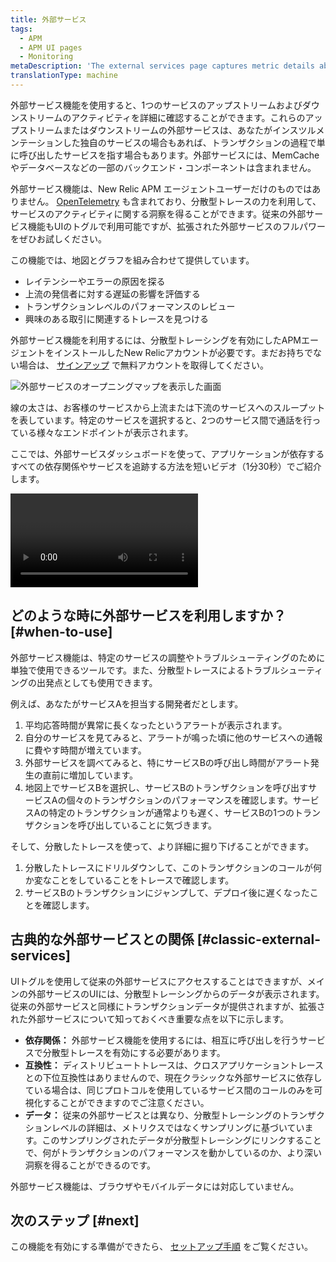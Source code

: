 ```yaml
---
title: 外部サービス
tags:
  - APM
  - APM UI pages
  - Monitoring
metaDescription: 'The external services page captures metric details about out-of-process services such as web services, cloud resources, or other network calls.'
translationType: machine
---
```



外部サービス機能を使用すると、1つのサービスのアップストリームおよびダウンストリームのアクティビティを詳細に確認することができます。これらのアップストリームまたはダウンストリームの外部サービスは、あなたがインスツルメンテーションした独自のサービスの場合もあれば、トランザクションの過程で単に呼び出したサービスを指す場合もあります。外部サービスには、MemCacheやデータベースなどの一部のバックエンド・コンポーネントは含まれません。

外部サービス機能は、New Relic APM エージェントユーザーだけのものではありません。 [OpenTelemetry](/docs/more-integrations/open-source-telemetry-integrations/opentelemetry/introduction-opentelemetry-new-relic) も含まれており、分散型トレースの力を利用して、サービスのアクティビティに関する洞察を得ることができます。従来の外部サービス機能もUIのトグルで利用可能ですが、拡張された外部サービスのフルパワーをぜひお試しください。

この機能では、地図とグラフを組み合わせて提供しています。

* レイテンシーやエラーの原因を探る
* 上流の発信者に対する遅延の影響を評価する
* トランザクションレベルのパフォーマンスのレビュー
* 興味のある取引に関連するトレースを見つける

外部サービス機能を利用するには、分散型トレーシングを有効にしたAPMエージェントをインストールしたNew Relicアカウントが必要です。まだお持ちでない場合は、 [サインアップ](https://newrelic.com/signup) で無料アカウントを取得してください。

<img title="外部サービスのオープニングマップを表示した画面" alt="外部サービスのオープニングマップを表示した画面" src={introExample}/> <figcaption>線の太さは、お客様のサービスから上流または下流のサービスへのスループットを表しています。特定のサービスを選択すると、2つのサービス間で通話を行っている様々なエンドポイントが表示されます。</figcaption>

ここでは、外部サービスダッシュボードを使って、アプリケーションが依存するすべての依存関係やサービスを追跡する方法を短いビデオ（1分30秒）でご紹介します。

<Video
  id="903EF9MAql8"
  type="youtube"
/>

## どのような時に外部サービスを利用しますか？ [#when-to-use]

外部サービス機能は、特定のサービスの調整やトラブルシューティングのために単独で使用できるツールです。また、分散型トレースによるトラブルシューティングの出発点としても使用できます。

例えば、あなたがサービスAを担当する開発者だとします。

1. 平均応答時間が異常に長くなったというアラートが表示されます。
2. 自分のサービスを見てみると、アラートが鳴った頃に他のサービスへの通報に費やす時間が増えています。
3. 外部サービスを調べてみると、特にサービスBの呼び出し時間がアラート発生の直前に増加しています。
4. 地図上でサービスBを選択し、サービスBのトランザクションを呼び出すサービスAの個々のトランザクションのパフォーマンスを確認します。サービスAの特定のトランザクションが通常よりも遅く、サービスBの1つのトランザクションを呼び出していることに気づきます。

そして、分散したトレースを使って、より詳細に掘り下げることができます。

1. 分散したトレースにドリルダウンして、このトランザクションのコールが何か変なことをしていることをトレースで確認します。
2. サービスBのトランザクションにジャンプして、デプロイ後に遅くなったことを確認します。

## 古典的な外部サービスとの関係 [#classic-external-services]

UIトグルを使用して従来の外部サービスにアクセスすることはできますが、メインの外部サービスのUIには、分散型トレーシングからのデータが表示されます。従来の外部サービスと同様にトランザクションデータが提供されますが、拡張された外部サービスについて知っておくべき重要な点を以下に示します。

* **依存関係：** 外部サービス機能を使用するには、相互に呼び出しを行うサービスで分散型トレースを有効にする必要があります。
* **互換性：** ディストリビュートトレースは、クロスアプリケーショントレースとの下位互換性はありませんので、現在クラシックな外部サービスに依存している場合は、同じプロトコルを使用しているサービス間のコールのみを可視化することができますのでご注意ください。
* **データ：** 従来の外部サービスとは異なり、分散型トレーシングのトランザクションレベルの詳細は、メトリクスではなくサンプリングに基づいています。このサンプリングされたデータが分散型トレーシングにリンクすることで、何がトランザクションのパフォーマンスを動かしているのか、より深い洞察を得ることができるのです。

<Callout variant="tip">
  外部サービス機能は、ブラウザやモバイルデータには対応していません。
</Callout>

## 次のステップ [#next]

この機能を有効にする準備ができたら、 [セットアップ手順](/docs/apm/apm-ui-pages/monitoring/external-services/external-services-setup) をご覧ください。
